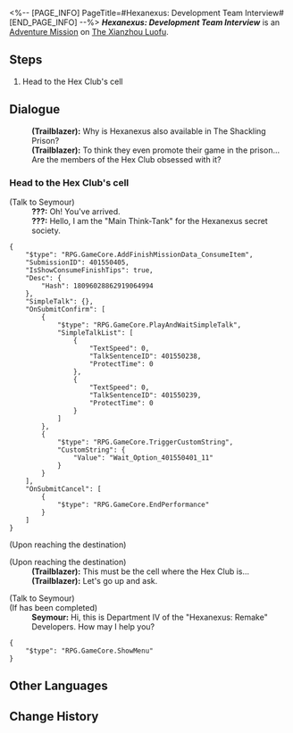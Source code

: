 <%-- [PAGE_INFO]
PageTitle=#Hexanexus: Development Team Interview#
[END_PAGE_INFO] --%>
{{Stub|Dialogue.}}
{{Mission Infobox
|id            = 4015504
|title         = 
|image         = <!--Mission Hexanexus Development Team Interview.png-->
|type          = Adventure
|event_name    = 
|chapter       = 
|requirements  = [[Trailblaze Continuance]] ''[[Rogues on the Run]]'' completed
|summary       = <!--official mission summary from Fate's Atlas-->
|characters    = Seymour; Trailblazer
|startLocation = [[The Xianzhou Luofu]] - [[The Shackling Prison]]
|world         = The Xianzhou Luofu
|area          = The Shackling Prison
|prev          = 
|next          = 
|rewards       = Credit*5,000
}}
'''''Hexanexus: Development Team Interview''''' is an [[Adventure Mission]] on [[The Xianzhou Luofu]].

==Steps==
# Head to the Hex Club's cell

<!--
==Gameplay Notes==

--><!--
==Trial Character==

-->
==Dialogue==
{{Stub Dialogue}}
:'''(Trailblazer):''' Why is Hexanexus also available in The Shackling Prison?
:'''(Trailblazer):''' To think they even promote their game in the prison... Are the members of the Hex Club obsessed with it?
{{Dialogue End}}

===Head to the Hex Club's cell{{subst:void|<!--401550405-->}}===
{{Mission Description|type=adventure|location=The Shackling Prison|update|You solve the "Hexanexus: Remake" placed in the Shackling Prison. The Hex Club, who were rounded up and arrested for creating the game, have specially invited you to meet them in prison. There is much to gripe about, but let's head to the Hex Club's cell first and take a look.}}
{{Dialogue Start}}

;(Talk to Seymour)
:'''???:''' Oh! You've arrived.
:'''???:''' Hello, I am the "Main Think-Tank" for the Hexanexus secret society.
<pre>{
	"$type": "RPG.GameCore.AddFinishMissionData_ConsumeItem",
	"SubmissionID": 401550405,
	"IsShowConsumeFinishTips": true,
	"Desc": {
		"Hash": 18096028862919064994
	},
	"SimpleTalk": {},
	"OnSubmitConfirm": [
		{
			"$type": "RPG.GameCore.PlayAndWaitSimpleTalk",
			"SimpleTalkList": [
				{
					"TextSpeed": 0,
					"TalkSentenceID": 401550238,
					"ProtectTime": 0
				},
				{
					"TextSpeed": 0,
					"TalkSentenceID": 401550239,
					"ProtectTime": 0
				}
			]
		},
		{
			"$type": "RPG.GameCore.TriggerCustomString",
			"CustomString": {
				"Value": "Wait_Option_401550401_11"
			}
		}
	],
	"OnSubmitCancel": [
		{
			"$type": "RPG.GameCore.EndPerformance"
		}
	]
}</pre>
;(Upon reaching the destination)

;(Upon reaching the destination)
:'''(Trailblazer):''' This must be the cell where the Hex Club is...
:'''(Trailblazer):''' Let's go up and ask.


;(Talk to Seymour)
;(If {{cx}}<!--Hidden Mission ID 4015505--> has been completed)
:'''Seymour:''' Hi, this is Department IV of the "Hexanexus: Remake" Developers. How may I help you?
<pre>{
	"$type": "RPG.GameCore.ShowMenu"
}</pre>
{{Dialogue End}}

==Other Languages==
{{Other Languages
|en   = Hexanexus: Development Team Interview
|zhs  = 「枘凿六合•制作组专访」
|zht  = 「枘鑿六合•製作團隊專訪」
|ja   = 「枘構立方・制作組特別取材」
|ko   = 「모순된 결합체•제작팀 특집」
|es   = Hexanexus: Entrevista al equipo de desarrollo
|fr   = Interview de l'équipe de développement de l'Hexanexus
|ru   = Гексанексус: Эксклюзивное интервью с разработчиками
|th   = Hexanexus: สัมภาษณ์ทีมพัฒนา
|vi   = Khối Lục Giác - Phỏng Vấn Tổ Sản Xuất
|de   = Hexanexus: Interview mit dem Entwicklerteam
|id   = "Hexanexus: Wawancara Tim Developer"
|pt   = Hexanexus: Entrevista da Equipe de Desenvolvimento
}}

==Change History==
{{Change History|2.4}}
